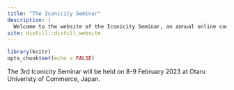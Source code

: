 ```yaml
---
title: "The Iconicity Seminar"
description: |
  Welcome to the website of the Iconicity Seminar, an annual online conference dedicated to linguistic iconicity.
site: distill::distill_website
---
```


```r
library(knitr)
opts_chunk$set(echo = FALSE)
```

The 3rd Iconicity Seminar will be held on 8-9 February 2023 at Otaru Univeristy of Commerce, Japan.